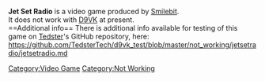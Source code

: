 <strong>Jet Set Radio</strong> is a video game produced by [[Smilebit]].
<br />
It does not work with [[D9VK]] at present.
<br />
==Additional info==
There is additional info available for testing of this game on [[User:Tedster|Tedster]]'s GitHub repository, here:
<br />
https://github.com/TedsterTech/d9vk_test/blob/master/not_working/jetsetradio/jetsetradio.md

[[Category:Video Game]]
[[Category:Not Working]]
